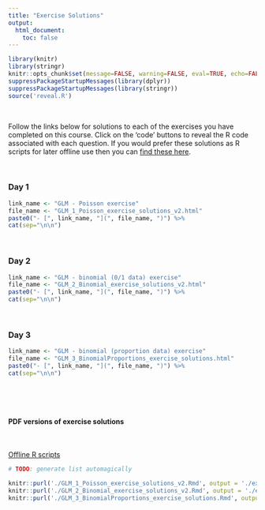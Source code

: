 ```yaml
---
title: "Exercise Solutions"
output: 
  html_document:
    toc: false
---
```


```r
library(knitr)
library(stringr)
knitr::opts_chunk$set(message=FALSE, warning=FALSE, eval=TRUE, echo=FALSE)
suppressPackageStartupMessages(library(dplyr))
suppressPackageStartupMessages(library(stringr))
source('reveal.R')
```

\  

Follow the links below for solutions to each of the exercises you have completed on this course. Click on the 'code' buttons to reveal the R code associated with each question. If you would prefer these solutions as R scripts for later offline use then you can [find these here](course_code.html).

\  

### Day 1

```r
link_name <- "GLM - Poisson exercise"
file_name <- "GLM_1_Poisson_exercise_solutions_v2.html"
paste0("- [", link_name, "](", file_name, ")") %>%
cat(sep="\n\n")
```

\  

### Day 2

```r
link_name <- "GLM - binomial (0/1 data) exercise"
file_name <- "GLM_2_Binomial_exercise_solutions_v2.html"
paste0("- [", link_name, "](", file_name, ")") %>%
cat(sep="\n\n")
```

\  

### Day 3

```r
link_name <- "GLM - binomial (proportion data) exercise"
file_name <- "GLM_3_BinomialProportions_exercise_solutions.html"
paste0("- [", link_name, "](", file_name, ")") %>%
cat(sep="\n\n")
```

\  



\  

#### PDF versions of exercise solutions

\  

[Offline R scripts](course_code.html)

```r
# TODO: generate list automagically

knitr::purl('./GLM_1_Poisson_exercise_solutions_v2.Rmd', output = './exercise_solutions/GLM_1_Poisson_exercise_solutions_v2.R', quiet = TRUE)
knitr::purl('./GLM_2_Binomial_exercise_solutions_v2.Rmd', output = './exercise_solutions/GLM_2_Binomial_exercise_solutions_v2.R', quiet = TRUE)
knitr::purl('./GLM_3_BinomialProportions_exercise_solutions.Rmd', output = './exercise_solutions/GLM_3_BinomialProportions_exercise_solutions.R', quiet = TRUE)

```




